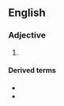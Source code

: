 {{also|mean-spirited|mean spirited}}
==English==

===Adjective===
{{en-adj}}

# {{alternative spelling of|en|mean-spirited}}

====Derived terms====
* {{l|en|meanspiritedly}}
* {{l|en|meanspiritedness}}